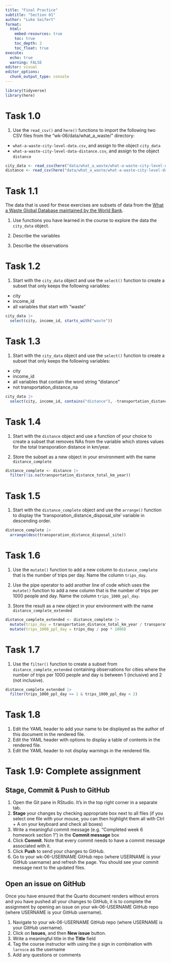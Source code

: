 ```yaml
---
title: "Final Practice"
subtitle: "Section 01"
author: "Luke Seifert"
format:
  html:
    embed-resources: true
    toc: true
    toc_depth: 2
    toc_float: true
execute: 
  echo: true
  warning: FALSE
editor: visual
editor_options: 
  chunk_output_type: console
---
```


```r
library(tidyverse)
library(here)
```

# Task 1.0

1.  Use the `read_csv()` and `here()` functions to import the following two CSV files from the "wk-06/data/what_a_waste/" directory:

-   `what-a-waste-city-level-data.csv`, and assign to the object `city_data`
-   `what-a-waste-city-level-data-distance.csv`, and assign to the object `distance`

```r
city_data <- read_csv(here("data/what_a_waste/what-a-waste-city-level-data.csv"))
distance <- read_csv(here("data/what_a_waste/what-a-waste-city-level-data-distance.csv"))
```

# Task 1.1

The data that is used for these exercises are subsets of data from the [What a Waste Global Database maintained by the World Bank](https://datacatalog.worldbank.org/search/dataset/00395971).

1.  Use functions you have learned in the course to explore the data the `city_data` object.

2.  Describe the variables

3.  Describe the observations

# Task 1.2

1.  Start with the `city_data` object and use the `select()` function to create a subset that only keeps the following variables:

-   city
-   income_id
-   all variables that start with "waste"

```r
city_data |> 
  select(city, income_id, starts_with("waste"))
```

# Task 1.3

1.  Start with the `city_data` object and use the `select()` function to create a subset that only keeps the following variables:

-   city
-   income_id
-   all variables that contain the word string "distance"
-   not transportation_distance_na

```r
city_data |>
  select(city, income_id, contains("distance"), -transportation_distance_na)
```

# Task 1.4

1.  Start with the `distance` object and use a function of your choice to create a subset that removes NAs from the variable which stores values for the total transporation distance in km/year.

2.  Store the subset as a new object in your environment with the name `distance_complete`

```r
distance_complete <- distance |> 
  filter(!is.na(transportation_distance_total_km_year))
```

# Task 1.5

1.  Start with the `distance_complete` object and use the `arrange()` function to display the 'transporation_distance_disposal_site' variable in descending order.

```r
distance_complete |> 
  arrange(desc(transporation_distance_disposal_site))
```

# Task 1.6

1.  Use the `mutate()` function to add a new column to `distance_complete` that is the number of trips per day. Name the column `trips_day`.

2.  Use the pipe operator to add another line of code which uses the `mutate()` function to add a new column that is the number of trips per 1000 people and day. Name the column `trips_1000_ppl_day`.

3.  Store the result as a new object in your environment with the name `distance_complete_extended`

```r
distance_complete_extended <- distance_complete |> 
  mutate(trips_day = transportation_distance_total_km_year / transporation_distance_disposal_site / 365) |>
  mutate(trips_1000_ppl_day = trips_day / pop * 1000)
```

# Task 1.7

1.  Use the `filter()` function to create a subset from `distance_complete_extended` containing observations for cities where the number of trips per 1000 people and day is between 1 (inclusive) and 2 (not inclusive).

```r
distance_complete_extended |> 
  filter(trips_1000_ppl_day >= 1 & trips_1000_ppl_day < 2)
```

# Task 1.8

1.  Edit the YAML header to add your name to be displayed as the author of this document in the rendered file.
2.  Edit the YAML header with options to display a table of contents in the rendered file.
3.  Edit the YAML header to not display warnings in the rendered file.

# Task 1.9: Complete assignment

## Stage, Commit & Push to GitHub

1.  Open the Git pane in RStudio. It's in the top right corner in a separate tab.
2.  **Stage** your changes by checking appropriate box next to all files (if you select one file with your mouse, you can then highlight them all with Ctrl + A on your keyboard and check all boxes)
3.  Write a meaningful commit message (e.g. "Completed week 6 homework section 1") in the **Commit message** box
4.  Click **Commit**. Note that every commit needs to have a commit message associated with it.
5.  Click **Push** to send your changes to GitHub.
6.  Go to your wk-06-USERNAME GitHub repo (where USERNAME is your GitHub username) and refresh the page. You should see your commit message next to the updated files.

## Open an issue on GitHub

Once you have ensured that the Quarto document renders without errors and you have pushed all your changes to GitHub, it is to complete the assignment by opening an issue on your wk-06-USERNAME GitHub repo (where USERNAME is your GitHub username).

1.  Navigate to your wk-06-USERNAME GitHub repo (where USERNAME is your GitHub username).
2.  Click on **Issues**, and then **New issue** button.
3.  Write a meaningful title in the **Title** field
4.  Tag the course instructor with using the `@` sign in combination with `larnsce` as the username
5.  Add any questions or comments
